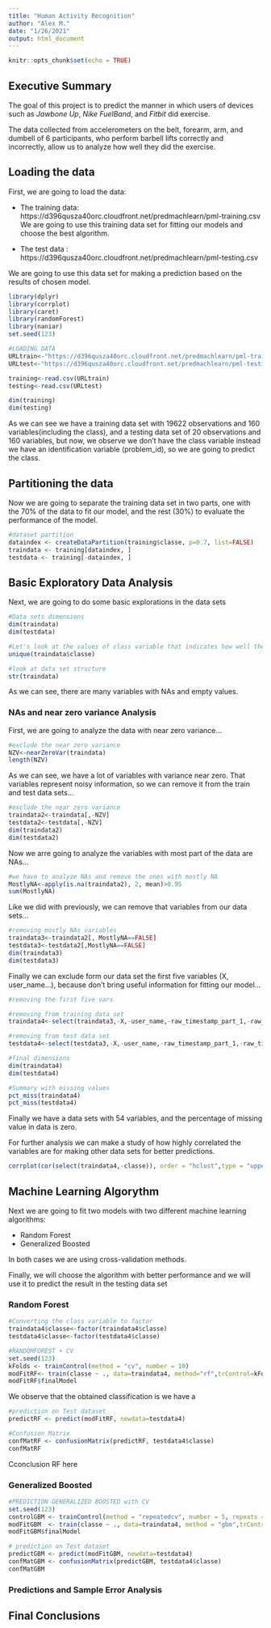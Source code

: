 ```yaml
---
title: "Human Activity Recognition"
author: "Alex M."
date: "1/26/2021"
output: html_document
---
```


```r
knitr::opts_chunk$set(echo = TRUE)
```

## Executive Summary

The goal of this project is to predict the manner in which users of devices such as *Jawbone Up*, *Nike FuelBand*, and *Fitbit* did exercise.

The data collected from accelerometers on the belt, forearm, arm, and dumbell of  6 participants, who perform barbell lifts correctly and incorrectly, allow us to analyze how well they did the exercise.


## Loading the data

First, we are going to load the data:

* The training data: https://d396qusza40orc.cloudfront.net/predmachlearn/pml-training.csv
We are going to use this training data set for fitting our models and choose the best algorithm.
  
* The test data : https://d396qusza40orc.cloudfront.net/predmachlearn/pml-testing.csv

We are going to use this data set for making a prediction based on the results of chosen model. 
```r
library(dplyr)
library(corrplot)
library(caret)
library(randomForest)
library(naniar)
set.seed(123)

#LOADING DATA
URLtrain<-"https://d396qusza40orc.cloudfront.net/predmachlearn/pml-training.csv"
URLtest<-"https://d396qusza40orc.cloudfront.net/predmachlearn/pml-testing.csv"

training<-read.csv(URLtrain)
testing<-read.csv(URLtest)

dim(training)
dim(testing)
```

As we can see we have a training data set with 19622 observations and 160 variables(including the class), and a testing data set of 20 observations and 160 variables, but now, we observe we don't have the class variable instead we have an identification variable (problem_id), so we are going to predict the class.

## Partitioning the data

Now we are going to separate the training data set in two parts, one with the 70% of the data to fit our model, and the rest (30%) to evaluate the performance of the model.
```r

#dataset partition
dataindex <- createDataPartition(training$classe, p=0.7, list=FALSE)
traindata <- training[dataindex, ]
testdata <- training[-dataindex, ]

```

## Basic Exploratory Data Analysis

Next, we are going to do some basic explorations in the data sets
```r
#Data sets dimensions
dim(traindata)
dim(testdata)

#Let's look at the values of class variable that indicates how well the exercise is done
unique(traindata$classe)

#look at data set structure
str(traindata)
```
As we can see, there are many variables with NAs and empty values.

### NAs and near zero variance Analysis 

First, we are going to analyze the data with near zero variance...
```r
#exclude the near zero variance
NZV<-nearZeroVar(traindata)
length(NZV)
```
As we can see, we have a lot of variables with variance near zero. That variables represent noisy information, so we can remove it from the train and test data sets...
```r
#exclude the near zero variance
traindata2<-traindata[,-NZV]
testdata2<-testdata[,-NZV]
dim(traindata2)
dim(testdata2)
```
Now we arre going to analyze the variables with most part of the data are NAs...
```r
#we have to analyze NAs and remove the ones with mostly NA
MostlyNA<-apply(is.na(traindata2), 2, mean)>0.95
sum(MostlyNA)
```
Like we did with previously, we can remove that variables from our data sets...
```r
#removing mostly NAs variables
traindata3<-traindata2[, MostlyNA==FALSE]
testdata3<-testdata2[,MostlyNA==FALSE]
dim(traindata3)
dim(testdata3)
```
Finally we can exclude form our data set the first five variables (X, user_name...), because don't bring useful information for fitting our model...
```r
#removing the first five vars

#removing from training data set
traindata4<-select(traindata3,-X,-user_name,-raw_timestamp_part_1,-raw_timestamp_part_2,-cvtd_timestamp)

#removing from test data set
testdata4<-select(testdata3,-X,-user_name,-raw_timestamp_part_1,-raw_timestamp_part_2,-cvtd_timestamp)

#final dimensions
dim(traindata4)
dim(testdata4)

#Summary with missing values
pct_miss(traindata4) 
pct_miss(testdata4) 
```
Finally we have a data sets with 54 variables, and the percentage of missing value in data is zero.

For further analysis we can make a study of how highly correlated the variables are for making other data sets for better predictions.
```r
corrplot(cor(select(traindata4,-classe)), order = "hclust",type = "upper")
```

## Machine Learning Algorythm

Next we are going to fit two models with two different machine learning algorithms:

* Random Forest
* Generalized Boosted

In both cases we are using cross-validation methods.

Finally, we will choose the algorithm with better performance and we will use it to predict the result in the testing data set

### Random Forest
```r
#Converting the class variable to factor
traindata4$classe<-factor(traindata4$classe)
testdata4$classe<-factor(testdata4$classe)

#RANDOMFOREST + CV
set.seed(123)
kFolds <- trainControl(method = "cv", number = 10)
modFitRF<- train(classe ~ ., data=traindata4, method="rf",trControl=kFolds)
modFitRF$finalModel
```
We observe that the obtained classification is   we have a

```r
#prediction on Test dataset
predictRF <- predict(modFitRF, newdata=testdata4)

#Confusion Matrix
confMatRF <- confusionMatrix(predictRF, testdata4$classe)
confMatRF

```

Cconclusion RF here

### Generalized Boosted
```r
#PREDICTION GENERALIZED BOOSTED with CV
set.seed(123)
controlGBM <- trainControl(method = "repeatedcv", number = 5, repeats = 1)
modFitGBM  <- train(classe ~ ., data=traindata4, method = "gbm",trControl = controlGBM, verbose = FALSE)
modFitGBM$finalModel
```

```r
# prediction on Test dataset
predictGBM <- predict(modFitGBM, newdata=testdata4)
confMatGBM <- confusionMatrix(predictGBM, testdata4$classe)
confMatGBM
```
### Predictions and Sample Error Analysis

## Final Conclusions



